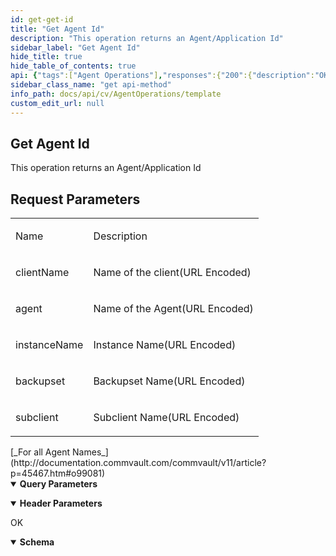 ```yaml
---
id: get-get-id
title: "Get Agent Id"
description: "This operation returns an Agent/Application Id"
sidebar_label: "Get Agent Id"
hide_title: true
hide_table_of_contents: true
api: {"tags":["Agent Operations"],"responses":{"200":{"description":"OK","content":{"application/json":{"schema":{"type":"object","properties":{"clientName":{"type":"string"},"clientId":{"type":"integer"},"_type_":{"type":"integer"}},"x-examples":{"Example 1":{"clientName":"yashdutch","clientId":18,"_type_":3}}},"examples":{"GetId - With Client Name":{"value":{"clientName":"yashdutch","clientId":18,"_type_":3}},"GetId - With Agent Name":{"value":{"applicationId":33,"clientName":"dm2perf3","clientId":2,"_type_":4,"appName":"File System"}},"GetId - With Backupset Name":{"value":{"applicationId":33,"clientName":"dm2perf3","backupsetId":3,"instanceId":1,"clientId":2,"backupsetName":"defaultBackupSet","_type_":6,"appName":"File System"}},"GetId - With Subclient Name":{"value":{"subclientId":2,"applicationId":33,"clientName":"dm2perf3","backupsetId":3,"instanceId":1,"clientId":2,"subclientName":"default","backupsetName":"defaultBackupSet","_type_":7,"appName":"File System"}}}}}}},"operationId":"get-GetId","parameters":[{"schema":{"type":"string"},"in":"query","name":"clientName"},{"schema":{"type":"string","example":"File%20System"},"in":"query","name":"agent"},{"schema":{"type":"string"},"in":"header","name":"AuthToken"},{"schema":{"type":"string"},"in":"query","name":"backupset"},{"schema":{"type":"string"},"in":"query","name":"subclient"}],"description":"This operation returns an Agent/Application Id\n<h2>Request Parameters</h2>\n<table>\n    <tr>\n      <td>\n        <p>Name</p>\n      </td>\n      <td>\n        <p>Description</p>\n      </td>\n    </tr>\n    <tr>\n      <td>\n        <p>clientName</p>\n      </td>\n      <td>\n        <p>Name of the client(URL Encoded)</p>\n      </td>\n    </tr>\n    <tr>\n      <td>\n        <p>agent</p>\n      </td>\n      <td>\n        <p>Name of the Agent(URL Encoded)</p>\n      </td>\n    </tr>\n    <tr>\n      <td>\n        <p>instanceName</p>\n      </td>\n      <td>\n        <p>Instance Name(URL Encoded)</p>\n      </td>\n    </tr>\n    <tr>\n      <td>\n        <p>backupset</p>\n      </td>\n      <td>\n        <p>Backupset Name(URL Encoded)</p>\n      </td>\n    </tr>\n    <tr>\n      <td>\n        <p>subclient</p>\n      </td>\n      <td>\n        <p>Subclient Name(URL Encoded)</p>\n      </td>\n    </tr>\n</table>[_For all Agent Names_](http://documentation.commvault.com/commvault/v11/article?p=45467.htm#o99081)","method":"get","path":"/GetId","servers":[{"url":"http://{hostname}/webconsole/api","variables":{"hostname":{"default":"localhost","description":"Webconsole"}}}],"info":{"title":"Template","contact":{},"version":"1.0","description":"Template"},"postman":{"name":"Get Agent Id","description":{"content":"This operation returns an Agent/Application Id\n<h2>Request Parameters</h2>\n<table>\n    <tr>\n      <td>\n        <p>Name</p>\n      </td>\n      <td>\n        <p>Description</p>\n      </td>\n    </tr>\n    <tr>\n      <td>\n        <p>clientName</p>\n      </td>\n      <td>\n        <p>Name of the client(URL Encoded)</p>\n      </td>\n    </tr>\n    <tr>\n      <td>\n        <p>agent</p>\n      </td>\n      <td>\n        <p>Name of the Agent(URL Encoded)</p>\n      </td>\n    </tr>\n    <tr>\n      <td>\n        <p>instanceName</p>\n      </td>\n      <td>\n        <p>Instance Name(URL Encoded)</p>\n      </td>\n    </tr>\n    <tr>\n      <td>\n        <p>backupset</p>\n      </td>\n      <td>\n        <p>Backupset Name(URL Encoded)</p>\n      </td>\n    </tr>\n    <tr>\n      <td>\n        <p>subclient</p>\n      </td>\n      <td>\n        <p>Subclient Name(URL Encoded)</p>\n      </td>\n    </tr>\n</table>[_For all Agent Names_](http://documentation.commvault.com/commvault/v11/article?p=45467.htm#o99081)","type":"text/plain"},"url":{"path":["GetId"],"host":["{{baseUrl}}"],"query":[{"disabled":false,"key":"clientName","value":""},{"disabled":false,"key":"agent","value":""},{"disabled":false,"key":"backupset","value":""},{"disabled":false,"key":"subclient","value":""}],"variable":[]},"header":[{"disabled":false,"description":{"content":"","type":"text/plain"},"key":"AuthToken","value":""},{"key":"Accept","value":"application/json"}],"method":"GET"}}
sidebar_class_name: "get api-method"
info_path: docs/api/cv/AgentOperations/template
custom_edit_url: null
---
```



## Get Agent Id



This operation returns an Agent/Application Id
<h2>Request Parameters</h2>
<table>
    <tr>
      <td>
        <p>Name</p>
      </td>
      <td>
        <p>Description</p>
      </td>
    </tr>
    <tr>
      <td>
        <p>clientName</p>
      </td>
      <td>
        <p>Name of the client(URL Encoded)</p>
      </td>
    </tr>
    <tr>
      <td>
        <p>agent</p>
      </td>
      <td>
        <p>Name of the Agent(URL Encoded)</p>
      </td>
    </tr>
    <tr>
      <td>
        <p>instanceName</p>
      </td>
      <td>
        <p>Instance Name(URL Encoded)</p>
      </td>
    </tr>
    <tr>
      <td>
        <p>backupset</p>
      </td>
      <td>
        <p>Backupset Name(URL Encoded)</p>
      </td>
    </tr>
    <tr>
      <td>
        <p>subclient</p>
      </td>
      <td>
        <p>Subclient Name(URL Encoded)</p>
      </td>
    </tr>
</table>[_For all Agent Names_](http://documentation.commvault.com/commvault/v11/article?p=45467.htm#o99081)

<details style={{"marginBottom":"1rem"}} data-collapsed={false} open={true}><summary style={{}}><strong>Query Parameters</strong></summary><div><ul><ParamsItem className={"paramsItem"} param={{"schema":{"type":"string"},"in":"query","name":"clientName"}}></ParamsItem><ParamsItem className={"paramsItem"} param={{"schema":{"type":"string","example":"File%20System"},"in":"query","name":"agent"}}></ParamsItem><ParamsItem className={"paramsItem"} param={{"schema":{"type":"string"},"in":"query","name":"backupset"}}></ParamsItem><ParamsItem className={"paramsItem"} param={{"schema":{"type":"string"},"in":"query","name":"subclient"}}></ParamsItem></ul></div></details><details style={{"marginBottom":"1rem"}} data-collapsed={false} open={true}><summary style={{}}><strong>Header Parameters</strong></summary><div><ul><ParamsItem className={"paramsItem"} param={{"schema":{"type":"string"},"in":"header","name":"AuthToken"}}></ParamsItem></ul></div></details><div><ApiTabs><TabItem label={"200"} value={"200"}><div>

OK

</div><div><MimeTabs schemaType={"response"}><TabItem label={"application/json"} value={"application/json"}><SchemaTabs><TabItem label={"Schema"} value={"Schema"}><details style={{}} data-collapsed={false} open={true}><summary style={{"textAlign":"left"}}><strong>Schema</strong></summary><div style={{"textAlign":"left","marginLeft":"1rem"}}></div><ul style={{"marginLeft":"1rem"}}><SchemaItem collapsible={false} name={"clientName"} required={false} deprecated={undefined} schemaDescription={undefined} schemaName={"string"} qualifierMessage={undefined} defaultValue={undefined}></SchemaItem><SchemaItem collapsible={false} name={"clientId"} required={false} deprecated={undefined} schemaDescription={undefined} schemaName={"integer"} qualifierMessage={undefined} defaultValue={undefined}></SchemaItem><SchemaItem collapsible={false} name={"_type_"} required={false} deprecated={undefined} schemaDescription={undefined} schemaName={"integer"} qualifierMessage={undefined} defaultValue={undefined}></SchemaItem></ul></details></TabItem><TabItem label={"Example (from schema)"} value={"Example (from schema)"}><ResponseSamples responseExample={"{\n  \"clientName\": \"string\",\n  \"clientId\": 0,\n  \"_type_\": 0\n}"} language={"json"}></ResponseSamples></TabItem><TabItem label={" Get Id -  With  Client  Name"} value={" Get Id -  With  Client  Name"}><ResponseSamples responseExample={"{\n  \"clientName\": \"yashdutch\",\n  \"clientId\": 18,\n  \"_type_\": 3\n}"} language={"json"}></ResponseSamples></TabItem><TabItem label={" Get Id -  With  Agent  Name"} value={" Get Id -  With  Agent  Name"}><ResponseSamples responseExample={"{\n  \"applicationId\": 33,\n  \"clientName\": \"dm2perf3\",\n  \"clientId\": 2,\n  \"_type_\": 4,\n  \"appName\": \"File System\"\n}"} language={"json"}></ResponseSamples></TabItem><TabItem label={" Get Id -  With  Backupset  Name"} value={" Get Id -  With  Backupset  Name"}><ResponseSamples responseExample={"{\n  \"applicationId\": 33,\n  \"clientName\": \"dm2perf3\",\n  \"backupsetId\": 3,\n  \"instanceId\": 1,\n  \"clientId\": 2,\n  \"backupsetName\": \"defaultBackupSet\",\n  \"_type_\": 6,\n  \"appName\": \"File System\"\n}"} language={"json"}></ResponseSamples></TabItem><TabItem label={" Get Id -  With  Subclient  Name"} value={" Get Id -  With  Subclient  Name"}><ResponseSamples responseExample={"{\n  \"subclientId\": 2,\n  \"applicationId\": 33,\n  \"clientName\": \"dm2perf3\",\n  \"backupsetId\": 3,\n  \"instanceId\": 1,\n  \"clientId\": 2,\n  \"subclientName\": \"default\",\n  \"backupsetName\": \"defaultBackupSet\",\n  \"_type_\": 7,\n  \"appName\": \"File System\"\n}"} language={"json"}></ResponseSamples></TabItem></SchemaTabs></TabItem></MimeTabs></div></TabItem></ApiTabs></div>
      